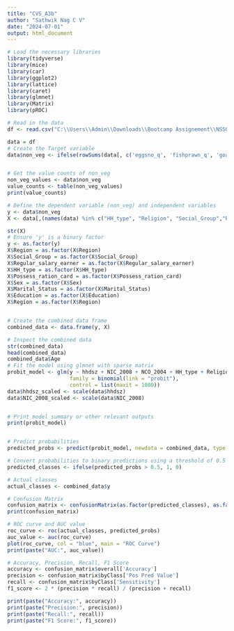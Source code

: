 ---
title: "CVS_A3b"
author: "Sathwik Nag C V"
date: "2024-07-01"
output: html_document
---

```{r}
# Load the necessary libraries
library(tidyverse)
library(mice)
library(car)
library(ggplot2)
library(lattice)
library(caret)
library(glmnet)
library(Matrix)
library(pROC)

# Read in the data
df <- read.csv("C:\\Users\\Admin\\Downloads\\Bootcamp Assignement\\NSSO68.csv")

data = df
# Create the Target variable
data$non_veg <- ifelse(rowSums(data[, c('eggsno_q', 'fishprawn_q', 'goatmeat_q', 'beef_q', 'pork_q','chicken_q', 'othrbirds_q')]) > 0, 1, 0)


# Get the value counts of non_veg
non_veg_values <- data$non_veg
value_counts <- table(non_veg_values)
print(value_counts)

# Define the dependent variable (non_veg) and independent variables
y <- data$non_veg
X <- data[,(names(data) %in% c("HH_type", "Religion", "Social_Group","Regular_salary_earner","Possess_ration_card","Sex","Age","Marital_Status","Education","Meals_At_Home","Region","hhdsz" ,"NIC_2008","NCO_2004"))]

str(X)
# Ensure 'y' is a binary factor
y <- as.factor(y)
X$Region = as.factor(X$Region)
X$Social_Group = as.factor(X$Social_Group)
X$Regular_salary_earner = as.factor(X$Regular_salary_earner)
X$HH_type = as.factor(X$HH_type)
X$Possess_ration_card = as.factor(X$Possess_ration_card)
X$Sex = as.factor(X$Sex)
X$Marital_Status = as.factor(X$Marital_Status)
X$Education = as.factor(X$Education)
X$Region = as.factor(X$Region)


# Create the combined data frame
combined_data <- data.frame(y, X)

# Inspect the combined data
str(combined_data)
head(combined_data)
combined_data$Age
# Fit the model using glmnet with sparse matrix
probit_model <- glm(y ~ hhdsz + NIC_2008 + NCO_2004 + HH_type + Religion + Social_Group+Regular_salary_earner+Region+Meals_At_Home+Education+Age+Sex+Possess_ration_card,data = combined_data, 
                    family = binomial(link = "probit"),
                    control = list(maxit = 1000))
data$hhdsz_scaled <- scale(data$hhdsz)
data$NIC_2008_scaled <- scale(data$NIC_2008)


# Print model summary or other relevant outputs
print(probit_model)


# Predict probabilities
predicted_probs <- predict(probit_model, newdata = combined_data, type = "response")

# Convert probabilities to binary predictions using a threshold of 0.5
predicted_classes <- ifelse(predicted_probs > 0.5, 1, 0)

# Actual classes
actual_classes <- combined_data$y

# Confusion Matrix
confusion_matrix <- confusionMatrix(as.factor(predicted_classes), as.factor(actual_classes))
print(confusion_matrix)

# ROC curve and AUC value
roc_curve <- roc(actual_classes, predicted_probs)
auc_value <- auc(roc_curve)
plot(roc_curve, col = "blue", main = "ROC Curve")
print(paste("AUC:", auc_value))

# Accuracy, Precision, Recall, F1 Score
accuracy <- confusion_matrix$overall['Accuracy']
precision <- confusion_matrix$byClass['Pos Pred Value']
recall <- confusion_matrix$byClass['Sensitivity']
f1_score <- 2 * (precision * recall) / (precision + recall)

print(paste("Accuracy:", accuracy))
print(paste("Precision:", precision))
print(paste("Recall:", recall))
print(paste("F1 Score:", f1_score))


```
